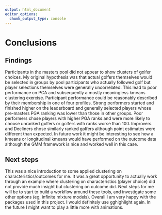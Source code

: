 ```yaml
---
output: html_document
editor_options: 
  chunk_output_type: console
---
```

# Conclusions

## Findings

Participants in the masters pool did not appear to show clusters of golfer
choices. My original hypothesis was that actual golfers themselves would be
selected in groups by pool participants who actually followed golf but player
selections themselves were generally uncorrelated. This lead to poor performance
on PCA and subsequently a mostly meaningless kmeans clustering exercise.
Participant performance could be reasonably described by their membership in one
of four profiles. Strong performers started and finished higher on the
leaderboard and generally selected players whose pre-masters PGA ranking was
lower than those in other groups. Poor performers chose players with higher PGA
ranks and were more likely to choose unranked golfers or golfers with ranks
worse than 100. Improvers and Decliners chose similarly ranked golfers although
point estimates were different than expected. In future work it might be
interesting to see how a kmeans or longitudinal kmeans would have performed on
the outcome data although the GMM framework is nice and worked well in this
case.

## Next steps

This was a nice introduction to some applied clustering on characteristics/outcomes
for me. It was a great opportunity to actually work through an example where clustering on characteristics (player choice) did not provide much insight but clustering on outcome did. Next steps for me will be to start to build
a workflow around these tools, and investigate some other options (eg, infinite
mixture models). Overall I am very happy with the packages used in this project.
I would definitely use gghighlight again. In the future I might want to play a 
little more with animations.